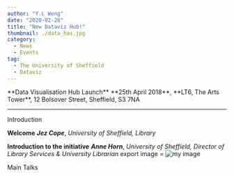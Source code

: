 ```yaml
---
author: "Y.L Weng"
date: "2020-02-26"
title: "New Dataviz Hub!"
thumbnail: ./data_has.jpg
category:
  - News
  - Events
tag:
  - The University of Sheffield
  - Dataviz
---
```




<div className="text-center">
**Data Visualisation Hub Launch**
**25th April 2018**, 
**LT6, The Arts Tower**, 12 Bolsover Street, Sheffield, S3 7NA


***

Introduction

**Welcome**
***Jez Cope***, *University of Sheffield, Library*

**Introduction to the initiative**
***Anne Horn***, *University of Sheffield, Director of Library Services & University Librarian*
export image = ![my image](./data_has.jpg)

Main Talks
</div>
